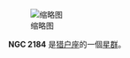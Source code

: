 {{NGCInfoBox|NGCID=NGC 2184|發現者=約翰·弗里德里希·威廉·赫歇爾|發現日期=1830年2月19日|其他編號=|曆元=J2000.0|赤經=6時11分0秒
|赤緯=-3°29'0"|星座=猎户座|星體=星群|星等=|表面亮度=|藍等=}}
[[File:NGC_2184_DSS.jpg|缩略图]]

'''NGC 2184''' 是[[猎户座|猎户座]]的一個[[星群|星群]]。

{{NGCReference|2184}}
{{Catalogs|NGC=2184}}